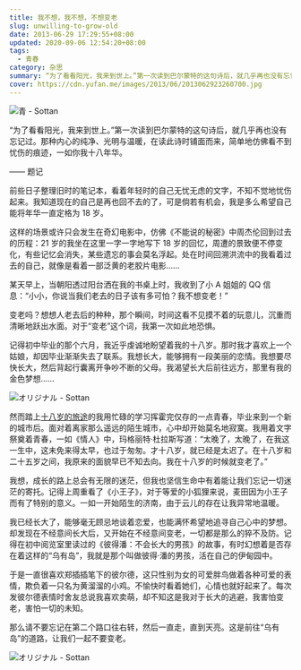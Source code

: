 ```yaml
---
title: 我不想，我不想，不想变老
slug: unwilling-to-grow-old
date: 2013-06-29 17:29:55+08:00
updated: 2020-09-06 12:54:20+08:00
tags:
  - 青春
category: 杂思
summary: “为了看看阳光，我来到世上。”第一次读到巴尔蒙特的这句诗后，就几乎再也没有忘记过。那种内心的纯净、光明与温暖，在读此诗时铺面而来，简单地仿佛看不到忧伤的痕迹，一如你我十八年华。
cover: https://cdn.yufan.me/images/2013/06/2013062923260700.jpg
---
```


![青 - Sottan](https://cdn.yufan.me/images/2013/06/2013062923304000.jpg)

<MusicPlayer netease={2109677054} />

“为了看看阳光，我来到世上。”第一次读到巴尔蒙特的这句诗后，就几乎再也没有忘记过。那种内心的纯净、光明与温暖，在读此诗时铺面而来，简单地仿佛看不到忧伤的痕迹，一如你我十八年华。

—— 题记

前些日子整理旧时的笔记本，看着年轻时的自己无忧无虑的文字，不知不觉地忧伤起来。我知道现在的自己是再也回不去的了，可是倘若有机会，我是多么希望自己能将年华一直定格为 18 岁。

这样的场景或许只会发生在奇幻电影中，仿佛《不能说的秘密》中周杰伦回到过去的历程：21 岁的我坐在这里一字一字地写下 18 岁的回忆，周遭的景致便不停变化，有些记忆会消失，某些遗忘的事会莫名浮起。处在时间回溯洪流中的我看着过去的自己，就像是看着一部泛黄的老胶片电影……

某天早上，当朝阳透过阳台洒在我的书桌上时，我收到了小 A 姐姐的 QQ 信息：“小小，你说当我们老去的日子该有多可怕？我不想变老！”

变老吗？想想人老去后的种种，那个瞬间，时间这看不见摸不着的玩意儿，沉重而清晰地跃出水面。对于“变老”这个词，我第一次如此地恐惧。

记得初中毕业的那个六月，我近乎虔诚地盼望着我的十八岁。那时我才喜欢上一个姑娘，却因毕业渐渐失去了联系。我想长大，能够拥有一段美丽的恋情。我想要尽快长大，然后背起行囊离开争吵不断的父母。我渴望长大后前往远方，那里有我的金色梦想……

![オリジナル - Sottan](https://cdn.yufan.me/images/2013/06/2013062923361600.jpg)

然而踏上[十八岁的旅途](https://likeya.me/18-year-old-journey/)的我用忙碌的学习挥霍完仅存的一点青春，毕业来到一个新的城市后。面对着离家那么遥远的陌生城市，心中却开始莫名地寂寞。我用着文字祭奠着青春，一如《情人》中，玛格丽特·杜拉斯写道：“太晚了，太晚了，在我这一生中，这未免来得太早，也过于匆匆。才十八岁，就已经是太迟了。在十八岁和二十五岁之间，我原来的面貌早已不知去向。我在十八岁的时候就变老了。”

我想，成长的路上总会有无限的迷茫，但我也坚信生命中有着能让我们忘记一切迷茫的寄托。记得上周重看了《小王子》，对于等爱的小狐狸来说，麦田因为小王子而有了特别的意义。一如一开始陌生的济南，由于云儿的存在让我异常地温暖。

我已经长大了，能够毫无顾忌地谈着恋爱，也能满怀希望地追寻自己心中的梦想。却发现在不经意间长大后，又开始在不经意间变老，一切都是那么的猝不及防。记得在初中阅览室里读过的《彼得潘：不会长大的男孩》的故事，有时幻想着是否存在着这样的“乌有岛”，我就是那个叫做彼得·潘的男孩，活在自己的伊甸园中。

于是一直很喜欢郑插插笔下的彼尔德，这只性别为女的可爱胖鸟做着各种可爱的表情，欺负着一只名为黄溜溜的小鸡。不愉快时看着她们，心情也就好起来了。每次发彼尔德表情时舍友总说我喜欢卖萌，却不知这是我对于长大的逃避，我害怕变老，害怕一切的未知。

那么请不要忘记在第二个路口往右转，然后一直走，直到天亮。这是前往“乌有岛”的道路，让我们一起不要变老。

![オリジナル - Sottan](https://cdn.yufan.me/images/2013/06/2013062923282500.jpg)
